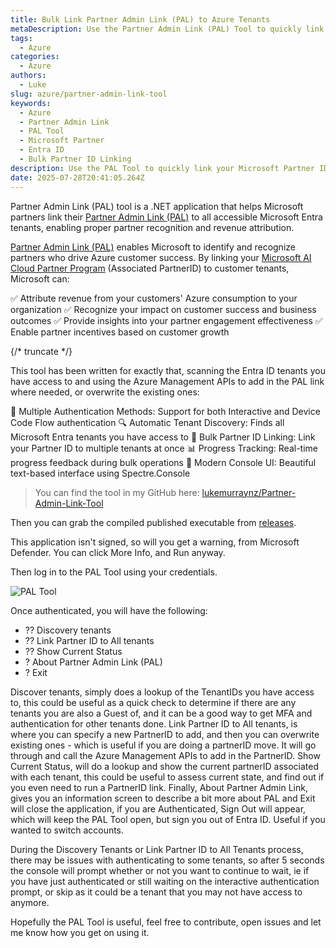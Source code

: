 ```yaml
---
title: Bulk Link Partner Admin Link (PAL) to Azure Tenants
metaDescription: Use the Partner Admin Link (PAL) Tool to quickly link your Microsoft Partner ID to all Azure Entra tenants and manage partner recognition.
tags:
  - Azure
categories:
  - Azure
authors:
  - Luke
slug: azure/partner-admin-link-tool
keywords:
  - Azure
  - Partner Admin Link
  - PAL Tool
  - Microsoft Partner
  - Entra ID
  - Bulk Partner ID Linking
description: Use the PAL Tool to quickly link your Microsoft Partner ID to all Azure Entra tenants and manage partner recognition.
date: 2025-07-28T20:41:05.264Z
---
```


Partner Admin Link (PAL) tool is a .NET application that helps Microsoft partners link their [Partner Admin Link (PAL)](https://learn.microsoft.com/azure/cost-management-billing/manage/link-partner-id?WT.mc_id=AZ-MVP-5004796) to all accessible Microsoft Entra tenants, enabling proper partner recognition and revenue attribution.

[Partner Admin Link (PAL)](https://learn.microsoft.com/azure/cost-management-billing/manage/link-partner-id?WT.mc_id=AZ-MVP-5004796) enables Microsoft to identify and recognize partners who drive Azure customer success. By linking your [Microsoft AI Cloud Partner Program](https://partner.microsoft.com/en-nz/explore?WT.mc_id=AZ-MVP-5004796) (Associated PartnerID) to customer tenants, Microsoft can:

✅ Attribute revenue from your customers' Azure consumption to your organization
✅ Recognize your impact on customer success and business outcomes
✅ Provide insights into your partner engagement effectiveness
✅ Enable partner incentives based on customer growth

{/* truncate */}

This tool has been written for exactly that, scanning the Entra ID tenants you have access to and using the Azure Management APIs to add in the PAL link where needed, or overwrite the existing ones:

🔐 Multiple Authentication Methods: Support for both Interactive and Device Code Flow authentication
🔍 Automatic Tenant Discovery: Finds all Microsoft Entra tenants you have access to
🔗 Bulk Partner ID Linking: Link your Partner ID to multiple tenants at once
📊 Progress Tracking: Real-time progress feedback during bulk operations
🎨 Modern Console UI: Beautiful text-based interface using Spectre.Console

> You can find the tool in my GitHub here: [lukemurraynz/Partner-Admin-Link-Tool](https://github.com/lukemurraynz/Partner-Admin-Link-Tool)

Then you can grab the compiled published executable from [releases](https://github.com/lukemurraynz/Partner-Admin-Link-Tool/releases).

This application isn't signed, so will you get a warning, from Microsoft Defender. You can click More Info, and Run anyway.

Then log in to the PAL Tool using your credentials.

![PAL Tool](images/PALToolLogin.jpg)

Once authenticated, you will have the following:

* ?? Discovery tenants
* ?? Link Partner ID to All tenants
* ?? Show Current Status
* ? About Partner Admin Link (PAL)
* ? Exit

Discover tenants, simply does a lookup of the TenantIDs you have access to, this could be useful as a quick check to determine if there are any tenants you are also a Guest of, and it can be a good way to get MFA and authentication for other tenants done.
Link Partner ID to All tenants, is where you can specify a new PartnerID to add, and then you can overwrite existing ones - which is useful if you are doing a partnerID move. It will go through and call the Azure Management APIs to add in the PartnerID.
Show Current Status, will do a lookup and show the current partnerID associated with each tenant, this could be useful to assess current state, and find out if you even need to run a PartnerID link.
Finally, About Partner Admin Link, gives you an information screen to describe a bit more about PAL and Exit will close the application, if you are Authenticated, Sign Out will appear, which will keep the PAL Tool open, but sign you out of Entra ID. Useful if you wanted to switch accounts.

During the Discovery Tenants or Link Partner ID to All Tenants process, there may be issues with authenticating to some tenants, so after 5 seconds the console will prompt whether or not you want to continue to wait, ie if you have just authenticated or still waiting on the interactive authentication prompt, or skip as it could be a tenant that you may not have access to anymore.

Hopefully the PAL Tool is useful, feel free to contribute, open issues and let me know how you get on using it.
